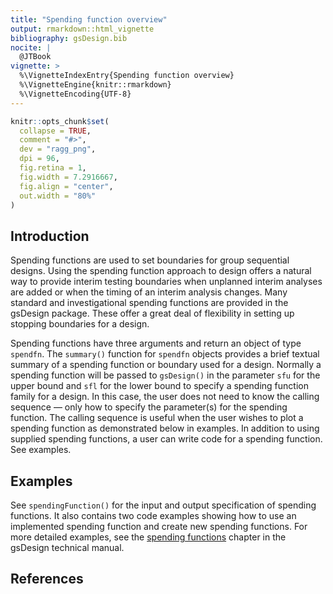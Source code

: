 ```yaml
---
title: "Spending function overview"
output: rmarkdown::html_vignette
bibliography: gsDesign.bib
nocite: |
  @JTBook
vignette: >
  %\VignetteIndexEntry{Spending function overview}
  %\VignetteEngine{knitr::rmarkdown}
  %\VignetteEncoding{UTF-8}
---
```


```r
knitr::opts_chunk$set(
  collapse = TRUE,
  comment = "#>",
  dev = "ragg_png",
  dpi = 96,
  fig.retina = 1,
  fig.width = 7.2916667,
  fig.align = "center",
  out.width = "80%"
)
```

## Introduction

Spending functions are used to set boundaries for group sequential designs.
Using the spending function approach to design offers a natural way to
provide interim testing boundaries when unplanned interim analyses are added
or when the timing of an interim analysis changes. Many standard and
investigational spending functions are provided in the gsDesign package.
These offer a great deal of flexibility in setting up stopping boundaries
for a design.

Spending functions have three arguments and return an object of type `spendfn`.
The `summary()` function for `spendfn` objects provides a brief
textual summary of a spending function or boundary used for a design.
Normally a spending function will be passed to `gsDesign()` in the parameter
`sfu` for the upper bound and `sfl` for the lower bound to specify a
spending function family for a design.
In this case, the user does not need to know the calling sequence ---
only how to specify the parameter(s) for the spending function. The calling
sequence is useful when the user wishes to plot a spending function as
demonstrated below in examples. In addition to using supplied spending
functions, a user can write code for a spending function. See examples.

## Examples

See `spendingFunction()` for the input and output specification of
spending functions. It also contains two code examples showing how to
use an implemented spending function and create new spending functions.
For more detailed examples, see the
[spending functions](https://keaven.github.io/gsd-tech-manual/spendfn.html)
chapter in the gsDesign technical manual.

## References
